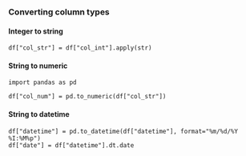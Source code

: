 ### Converting column types {-}

#### Integer to string {-}

```
df["col_str"] = df["col_int"].apply(str)
```

#### String to numeric {-}

```
import pandas as pd

df["col_num"] = pd.to_numeric(df["col_str"])
```

#### String to datetime {-}

```
df["datetime"] = pd.to_datetime(df["datetime"], format="%m/%d/%Y %I:%M%p")
df["date"] = df["datetime"].dt.date
```
